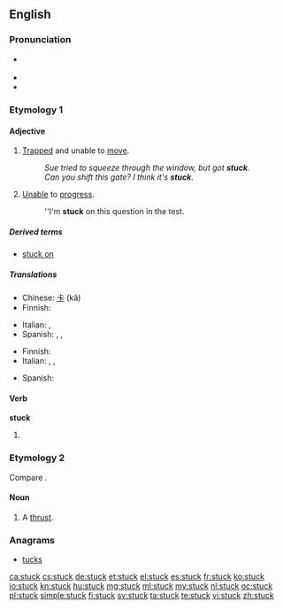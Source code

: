 {{also|Stück}}
==English==

===Pronunciation===
* {{a|UK|US}} {{IPA|/ˈstʌk/}}
* {{audio|en-us-stuck.ogg|Audio (US)}}
* {{rhymes|ʌk}}

===Etymology 1===

====Adjective====
{{en-adj}}

# [[trapped|Trapped]] and unable to [[move]].
#: ''Sue tried to squeeze through the window, but got '''stuck'''.''
#: ''Can you shift this gate?  I think it's '''stuck'''.''
# [[unable|Unable]] to [[progress]].
#: ''I'm '''stuck''' on this question in the test.

=====Derived terms=====
* [[stuck on]]

=====Translations=====
{{trans-top|trapped and unable to move}}
* Chinese: [[卡]] (kǎ)
* Finnish: {{t+|fi|jumissa}}
{{trans-mid}}
* Italian: {{t-|it|intrappolato}},  {{t+|it|bloccato}}
* Spanish: {{t-|es|atascado}}, {{t+|es|atrapado}}, {{t-|es|pegado}}
{{trans-bottom}}

{{trans-top|unable to progress}}
* Finnish: {{t+|fi|jumissa}}
* Italian: {{t-|it|ostruito}},  {{t+|it|bloccato}},  {{t-|it|inceppato}}
{{trans-mid}}
* Spanish: {{t-|es|atascado}}
{{trans-bottom}}

====Verb====
'''stuck'''

# {{en-past of|stick}}

===Etymology 2===
Compare {{term|stoccado|lang=en}}.

====Noun====
{{en-noun}}

# {{obsolete}} A [[thrust]].
#: {{rfquotek|Shakespeare}}

{{Webster 1913}}

===Anagrams===
* [[tucks#English|tucks]]

[[ca:stuck]]
[[cs:stuck]]
[[de:stuck]]
[[et:stuck]]
[[el:stuck]]
[[es:stuck]]
[[fr:stuck]]
[[ko:stuck]]
[[io:stuck]]
[[kn:stuck]]
[[hu:stuck]]
[[mg:stuck]]
[[ml:stuck]]
[[my:stuck]]
[[nl:stuck]]
[[oc:stuck]]
[[pl:stuck]]
[[simple:stuck]]
[[fi:stuck]]
[[sv:stuck]]
[[ta:stuck]]
[[te:stuck]]
[[vi:stuck]]
[[zh:stuck]]
